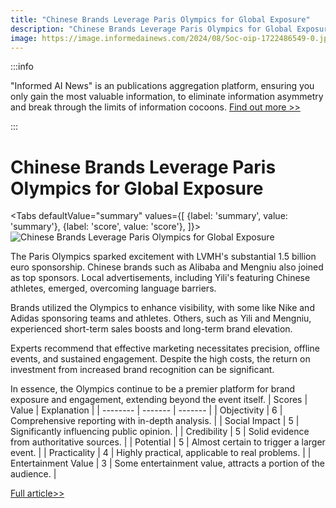 ```yaml
---
title: "Chinese Brands Leverage Paris Olympics for Global Exposure"
description: "Chinese Brands Leverage Paris Olympics for Global Exposure"
image: https://image.informedainews.com/2024/08/Soc-oip-1722486549-0.jpg
---
```



:::info

"Informed AI News" is an publications aggregation platform, ensuring you only gain the most valuable information, to eliminate information asymmetry and break through the limits of information cocoons.  [Find out more >>](/)

:::

# Chinese Brands Leverage Paris Olympics for Global Exposure


<Tabs
	defaultValue="summary"
	values={[
	{label: 'summary', value: 'summary'},
	{label: 'score', value: 'score'},
]}>
<TabItem value="summary">
<img
  src="https://image.informedainews.com/2024/08/Soc-oip-1722486549-0.jpg"
  alt="Chinese Brands Leverage Paris Olympics for Global Exposure"
/>



The Paris Olympics sparked excitement with LVMH's substantial 1.5 billion euro sponsorship. Chinese brands such as Alibaba and Mengniu also joined as top sponsors. Local advertisements, including Yili's featuring Chinese athletes, emerged, overcoming language barriers.

Brands utilized the Olympics to enhance visibility, with some like Nike and Adidas sponsoring teams and athletes. Others, such as Yili and Mengniu, experienced short-term sales boosts and long-term brand elevation.

Experts recommend that effective marketing necessitates precision, offline events, and sustained engagement. Despite the high costs, the return on investment from increased brand recognition can be significant.

In essence, the Olympics continue to be a premier platform for brand exposure and engagement, extending beyond the event itself.
</TabItem>
<TabItem value="score">
	| Scores     | Value   | Explanation |
	| -------- | ------- | ------- |
	| Objectivity  | 6    | Comprehensive reporting with in-depth analysis.    |
	| Social Impact | 5     | Significantly influencing public opinion.    |
	| Credibility    | 5    | Solid evidence from authoritative sources.    |
	| Potential    | 5    | Almost certain to trigger a larger event.    |
	| Practicality    | 4    | Highly practical, applicable to real problems.    |
	| Entertainment Value    | 3    | Some entertainment value, attracts a portion of the audience.    |
</TabItem>
</Tabs>

[Full article>>](https://www.36kr.com/p/2885610598341509)
